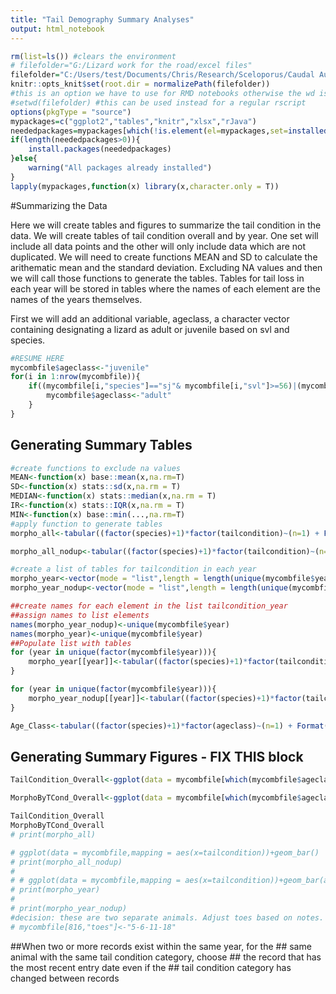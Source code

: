 ```yaml
---
title: "Tail Demography Summary Analyses"
output: html_notebook
---
```


```r
rm(list=ls()) #clears the environment
# filefolder="G:/Lizard work for the road/excel files"
filefolder="C:/Users/test/Documents/Chris/Research/Sceloporus/Caudal Autotomy/Demography"
knitr::opts_knit$set(root.dir = normalizePath(filefolder)) 
#this is an option we have to use for RMD notebooks otherwise the wd is reset after each chunk is executed
#setwd(filefolder) #this can be used instead for a regular rscript
options(pkgType = "source")
mypackages=c("ggplot2","tables","knitr","xlsx","rJava") 
neededpackages=mypackages[which(!is.element(el=mypackages,set=installed.packages()))]
if(length(neededpackages>0)){
    install.packages(neededpackages)
}else{
    warning("All packages already installed")
}
lapply(mypackages,function(x) library(x,character.only = T))
```

#Summarizing the Data

Here we will create tables and figures to summarize the tail condition in the data. We will create tables of tail condition overall and by year.  One set will include all data points and the other will only include data which are not duplicated.  We will need to create functions MEAN and SD to calculate the arithematic mean and the standard deviation. Excluding NA values and then we will call those functions to generate the tables.  Tables for tail loss in each year will be stored in tables where the names of each element are the names of the years themselves.

First we will add an additional variable, ageclass, a character vector containing designating a lizard as adult or juvenile based on svl and species.
```r
#RESUME HERE
mycombfile$ageclass<-"juvenile"
for(i in 1:nrow(mycombfile)){
    if((mycombfile[i,"species"]=="sj"& mycombfile[i,"svl"]>=56)|(mycombfile[i,"species"]=="sv" & mycombfile[i,"svl"]>=47)){
        mycombfile$ageclass<-"adult"
    }
}

```

## Generating Summary Tables
```r
#create functions to exclude na values
MEAN<-function(x) base::mean(x,na.rm=T)
SD<-function(x) stats::sd(x,na.rm = T)
MEDIAN<-function(x) stats::median(x,na.rm = T)
IR<-function(x) stats::IQR(x,na.rm = T)
MIN<-function(x) base::min(...,na.rm=T)
#apply function to generate tables
morpho_all<-tabular((factor(species)+1)*factor(tailcondition)~(n=1) + Format(digits=2)*(svl+tl+rtl+mass)*(MEAN + SD + MEDIAN + IR),data = mycombfile[which(mycombfile$ageclass=="adult"),])

morpho_all_nodup<-tabular((factor(species)+1)*factor(tailcondition)~(n=1) + Format(digits=2)*(svl+tl+rtl+mass)*(MEAN + SD + MEDIAN + IR),data = mycombfile[which(mycombfile$dupInYear=="No" & mycombfile$ageclass=="adult"),])

#create a list of tables for tailcondition in each year
morpho_year<-vector(mode = "list",length = length(unique(mycombfile$year)))#create an empty list
morpho_year_nodup<-vector(mode = "list",length = length(unique(mycombfile$year)))#create an empty list

##create names for each element in the list tailcondition_year
##assign names to list elements
names(morpho_year_nodup)<-unique(mycombfile$year)
names(morpho_year)<-unique(mycombfile$year)
##Populate list with tables
for (year in unique(factor(mycombfile$year))){
    morpho_year[[year]]<-tabular((factor(species)+1)*factor(tailcondition)~(n=1) + Format(digits=2)*(svl+tl+rtl+mass)*(MEAN + SD + MEDIAN + IR),data = mycombfile[which(mycombfile$year==year & mycombfile$ageclass=="adult"),])
}

for (year in unique(factor(mycombfile$year))){
    morpho_year_nodup[[year]]<-tabular((factor(species)+1)*factor(tailcondition)~(n=1) + Format(digits=2)*(svl+tl+rtl+mass)*(MEAN + SD + MEDIAN +  IR),data = mycombfile[which(mycombfile$year==year & mycombfile$dupInYear=="No" & mycombfile$ageclass=="adult"),])
}

Age_Class<-tabular((factor(species)+1)*factor(ageclass)~(n=1) + Format(digits=2)*(svl+tl+rtl+mass)*(MEAN + SD + MEDIAN + IR),data = mycombfile[which(mycombfile$ageclass=="adult"),])
```

## Generating Summary Figures - FIX THIS block
```r
TailCondition_Overall<-ggplot(data = mycombfile[which(mycombfile$ageclass=="adult"),],mapping = aes(x=tailcondition))+geom_bar()+ facet_wrap(~species)#Do this as a percentages of the whole of the subgroup

MorphoByTCond_Overall<-ggplot(data = mycombfile[which(mycombfile$ageclass=="adult"),],mapping = aes(x = tailcondition, y=svl))+geom_boxplot()+ facet_wrap(~species)

TailCondition_Overall
MorphoByTCond_Overall
# print(morpho_all)

# ggplot(data = mycombfile,mapping = aes(x=tailcondition))+geom_bar()
# print(morpho_all_nodup)
# 
# # ggplot(data = mycombfile,mapping = aes(x=tailcondition))+geom_bar(aes(colour=species))    
# print(morpho_year)
# 
# print(morpho_year_nodup)
#decision: these are two separate animals. Adjust toes based on notes.
# mycombfile[816,"toes"]<-"5-6-11-18"
```

##When two or more records exist within the same year, for the
##  same animal with the same tail condition category, choose 
##  the record that has the most recent entry date even if the
##  tail condition category has changed between records
